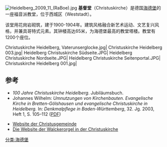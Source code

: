 [[File:Heidelberg_2009_11_(RaBoe).jpg|right]]
'''基督堂'''（Christuskirche）是德国[[海德堡|海德堡]]的一座福音派教堂，位于西城区（Weststadt）。

该堂用花岗岩砌筑，建于1900-1904年。建筑风格融合新艺术运动、文艺复兴风格，并兼具哥特式元素。其钟楼高达65米，为海德堡最高的教堂塔楼。教堂有1200个座位。

<gallery>
Christuskirche Heidelberg, Vaterunserglocke.jpg|
Christuskirche Heidelberg 003.jpg|
Heidelberg Christuskirche Südseite.JPG|
Heidelberg Christuskirche Nordseite.JPG|
Heidelberg Christuskirche Seitenportal.JPG|
Christuskirche Heidelberg 001.jpg|
</gallery>

==参考 ==
* ''100 Jahre Christuskirche Heidelberg''. Jubiläumsbuch.
* Johannes Wilhelm: ''Umnutzungen von Kirchenbauten. Evangelische Kirche in Bretten-Gölshausen und evangelische Christuskirche in Heidelberg.'' In: ''Denkmalpflege in Baden-Württemberg'', 32. Jg. 2003, Heft 1, S. 105–112 ([https://web.archive.org/web/20150923213706/http://www.denkmalpflege-bw.de/fileadmin/media/publikationen_und_service/nachrichtenblaetter/2003-01.pdf PDF])
<references />
* [http://christusgemeinde-hd.de/ Website der Christusgemeinde] {{Wayback|url=http://christusgemeinde-hd.de/ |date=20160205234913 }}
* [http://walckerfreunde.de/ Die Website der Walckerorgel in der Christuskirche] {{Wayback|url=http://walckerfreunde.de/ |date=20160715215057 }}
[[分类:海德堡|分类:海德堡]]